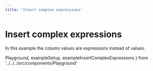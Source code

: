 ```yaml
---
title: 'Insert complex expressions'
---
```


# Insert complex expressions

In this example the column values are expressions instead of values.

  Playground,
  exampleSetup,
  exampleInsertComplexExpressions
} from '../../../src/components/Playground'

<Playground code={exampleInsertComplexExpressions} setupCode={exampleSetup} />
